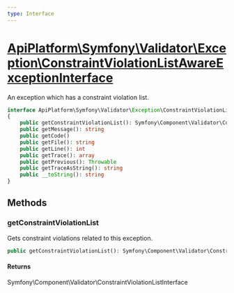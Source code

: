 ```yaml
---
type: Interface
---
```


# [ApiPlatform\Symfony\Validator\Exception\ConstraintViolationListAwareExceptionInterface](/docs/reference/Symfony/Validator/Exception/ConstraintViolationListAwareExceptionInterface)

An exception which has a constraint violation list.

```php
interface ApiPlatform\Symfony\Validator\Exception\ConstraintViolationListAwareExceptionInterface implements `<a href="/docs/reference/Exception/ExceptionInterface">ApiPlatform\Exception\ExceptionInterface</a>`, Stringable, Throwable
{
    public getConstraintViolationList(): Symfony\Component\Validator\ConstraintViolationListInterface
    public getMessage(): string
    public getCode()
    public getFile(): string
    public getLine(): int
    public getTrace(): array
    public getPrevious(): Throwable
    public getTraceAsString(): string
    public __toString(): string
}
```
## Methods

### getConstraintViolationList

Gets constraint violations related to this exception.

```php
public getConstraintViolationList(): Symfony\Component\Validator\ConstraintViolationListInterface
```

#### Returns

Symfony\Component\Validator\ConstraintViolationListInterface
